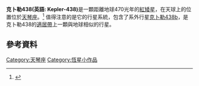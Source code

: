 {{expand|time=2015-07-24T05:17:43+00:00}}
'''克卜勒438(英語: Kepler-438)'''是一顆距離地球470光年的[[紅矮星|紅矮星]]，在天球上的位置位於[[天琴座|天琴座]]。<ref>{{Cite web |url=http://www.jpl.nasa.gov/news/news.php?release=2015-003 |title=NASA's Kepler Marks 1,000th Exoplanet Discovery, Uncovers More Small Worlds in Habitable Zones |accessdate=2015-07-24 |archive-date=2015-01-07 |archive-url=https://web.archive.org/web/20150107031305/http://www.jpl.nasa.gov/news/news.php?release=2015-003 |dead-url=no }}</ref> 值得注意的是它的行星系統，包含了系外行星[[克卜勒438b|克卜勒438b]]，是克卜勒438的[[適居帶|適居帶]]上一顆與地球相似的行星。

== 參考資料 ==
{{Reflist}}
[[Category:天琴座|Category:天琴座]]
[[Category:恆星小作品|Category:恆星小作品]]